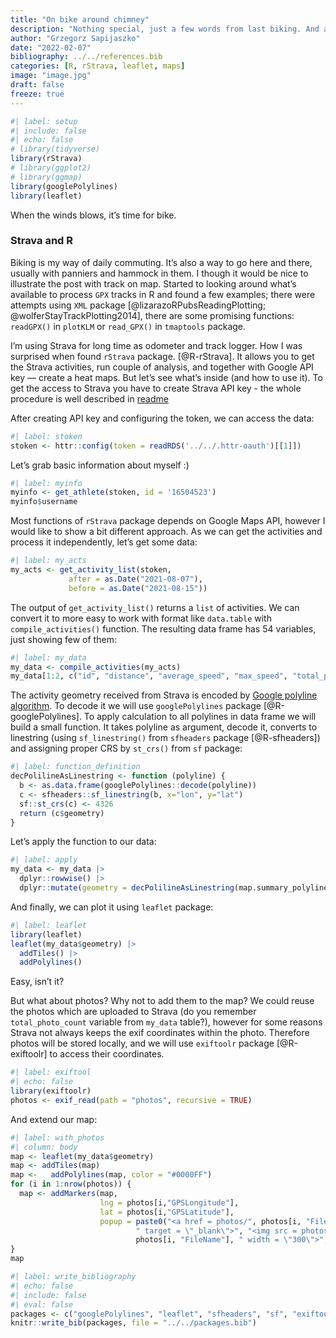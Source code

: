 ```yaml
---
title: "On bike around chimney"
description: "Nothing special, just a few words from last biking. And a way to show the track and couple of photos."
author: "Grzegorz Sapijaszko"
date: "2022-02-07"
bibliography: ../../references.bib
categories: [R, rStrava, leaflet, maps]
image: "image.jpg"
draft: false
freeze: true
---
```


```r
#| label: setup
#| include: false
#| echo: false
# library(tidyverse)
library(rStrava)
# library(ggplot2)
# library(ggmap)
library(googlePolylines)
library(leaflet)
```

When the winds blows, it's time for bike.

### Strava and R

Biking is my way of daily commuting. It's also a way to go here and there, usually with panniers and hammock in them. I though it would be nice to illustrate the post with track on map. Started to looking around what's available to process `GPX` tracks in R and found a few examples; there were attempts using `XML` package [@lizarazoRPubsReadingPlotting; @wolferStayTrackPlotting2014], there are some promising functions: `readGPX()` in `plotKLM` or `read_GPX()` in `tmaptools` package.

I'm using Strava for long time as odometer and track logger. How I was surprised when found `rStrava` package. [@R-rStrava]. It allows you to get the Strava activities, run couple of analysis, and together with Google API key --- create a heat maps. But let's see what's inside (and how to use it). To get the access to Strava you have to create Strava API key - the whole procedure is well described in [readme](https://github.com/fawda123/rStrava)

After creating API key and configuring the token, we can access the data:

```r
#| label: stoken
stoken <- httr::config(token = readRDS('../../.httr-oauth')[[1]])
```

Let's grab basic information about myself :)

```r
#| label: myinfo
myinfo <- get_athlete(stoken, id = '16504523')
myinfo$username
```

Most functions of `rStrava` package depends on Google Maps API, however I would like to show a bit different approach. As we can get the activities and process it independently, let's get some data:

```r
#| label: my_acts
my_acts <- get_activity_list(stoken, 
             after = as.Date("2021-08-07"), 
             before = as.Date("2021-08-15"))
```

The output of `get_activity_list()` returns a `list` of activities. We can convert it to more easy to work with format like `data.table` with `compile_activities()` function. The resulting data frame has 54 variables, just showing few of them:

```r
#| label: my_data
my_data <- compile_activities(my_acts)
my_data[1:2, c("id", "distance", "average_speed", "max_speed", "total_photo_count")]
```

The activity geometry received from Strava is encoded by [Google polyline algorithm](https://developers.google.com/maps/documentation/utilities/polylinealgorithm). To decode it we will use `googlePolylines` package [@R-googlePolylines]. To apply calculation to all polylines in data frame we will build a small function. It takes polyline as argument, decode it, converts to linestring (using `sf_linestring()` from `sfheaders` package [@R-sfheaders]) and assigning proper CRS by `st_crs()` from `sf` package:

```r
#| label: function_definition
decPolilineAsLinestring <- function (polyline) {
  b <- as.data.frame(googlePolylines::decode(polyline))
  c <- sfheaders::sf_linestring(b, x="lon", y="lat")
  sf::st_crs(c) <- 4326
  return (c$geometry)
}
```

Let's apply the function to our data:

```r
#| label: apply
my_data <- my_data |>
  dplyr::rowwise() |>
  dplyr::mutate(geometry = decPolilineAsLinestring(map.summary_polyline))
```

And finally, we can plot it using `leaflet` package:

```r
#| label: leaflet
library(leaflet)
leaflet(my_data$geometry) |>
  addTiles() |>
  addPolylines()
```

Easy, isn't it?

But what about photos? Why not to add them to the map? We could reuse the photos which are uploaded to Strava (do you remember `total_photo_count` variable from `my_data` table?), however for some reasons Strava not always keeps the exif coordinates within the photo. Therefore photos will be stored locally, and we will use `exiftoolr` package [@R-exiftoolr] to access their coordinates.

```r
#| label: exiftool
#| echo: false
library(exiftoolr)
photos <- exif_read(path = "photos", recursive = TRUE)
```

And extend our map:

```r
#| label: with_photos
#| column: body
map <- leaflet(my_data$geometry)
map <- addTiles(map)
map <-   addPolylines(map, color = "#0000FF")
for (i in 1:nrow(photos)) {
  map <- addMarkers(map, 
                    lng = photos[i,"GPSLongitude"], 
                    lat = photos[i,"GPSLatitude"], 
                    popup = paste0("<a href = photos/", photos[i, "FileName"], 
                            " target = \"_blank\">", "<img src = photos/", 
                            photos[i, "FileName"], " width = \"300\">", "</a>"))
}
map
```

```r
#| label: write_bibliography
#| echo: false
#| include: false
#| eval: false
packages <- c("googlePolylines", "leaflet", "sfheaders", "sf", "exiftoolr")
knitr::write_bib(packages, file = "../../packages.bib")
```
